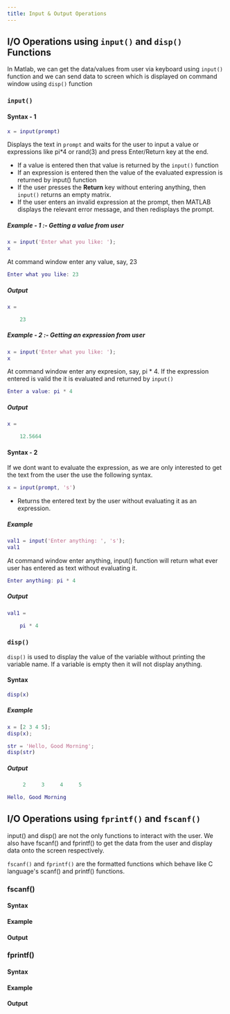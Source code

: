 ```yaml
---
title: Input & Output Operations
---
```


## I/O Operations using `input()` and `disp()` Functions

In Matlab, we can get the data/values from user via keyboard using `input()` function and we can send data to screen which is displayed on command window using `disp()` function

### `input()`

#### **Syntax - 1**

```matlab
x = input(prompt)
```

Displays the text in `prompt` and waits for the user to input a value or expressions like pi*4 or rand(3) and press Enter/Return key at the end.

- If a value is entered then that value is returned by the `input()` function
- If an expression is entered then the value of the evaluated expression is returned by input() function
- If the user presses the **Return** key without entering anything, then `input()` returns an empty matrix.
- If the user enters an invalid expression at the prompt, then MATLAB displays the relevant error message, and then redisplays the prompt. 

##### **Example - 1 :- Getting a value from user**

```matlab
x = input('Enter what you like: ');
x
```

At command window enter any value, say, 23

```matlab
Enter what you like: 23
```

##### **Output**

```matlab
x =

    23
```

##### **Example - 2 :- Getting an expression from user**

```matlab
x = input('Enter what you like: ');
x
```

At command window enter any expresion, say, pi * 4. If the expression entered is valid the it is evaluated and returned by `input()`

```matlab
Enter a value: pi * 4
```

##### **Output**

```matlab
x =

    12.5664
```

#### **Syntax - 2**

If we dont want to evaluate the expression, as we are only interested to get the text from the user the use the following syntax.

```matlab
x = input(prompt, 's')
```

- Returns the entered text by the user without evaluating it as an expression.

##### **Example**

```matlab
val1 = input('Enter anything: ', 's');
val1
```

At command window enter anything, input() function will return what ever user has entered as text without evaluating it.

```matlab
Enter anything: pi * 4
```

##### **Output**

```matlab
val1 =

    pi * 4
```

### `disp()`

`disp()` is used to display the value of the variable without printing the variable name. If a variable is empty then it will not display anything.

#### **Syntax**

```matlab
disp(x)
```

##### **Example**

```matlab
x = [2 3 4 5];
disp(x);

str = 'Hello, Good Morning';
disp(str)
```

##### **Output**

```matlab
     2     3     4     5

Hello, Good Morning
```

## I/O Operations using `fprintf()` and `fscanf()`

input() and disp() are not the only functions to interact with the user. We also have fscanf() and fprintf() to get the data from the user and display data onto the screen respectively.

`fscanf()` and `fprintf()` are the formatted functions  which behave like C language's scanf() and  printf() functions.

### fscanf()

#### Syntax

#### Example

#### Output







### fprintf()

#### Syntax

#### Example

#### Output

























